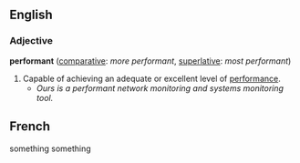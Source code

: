 == English ==
{{rfd}}
=== Adjective ===
'''performant''' ([[comparative]]: ''more performant'', [[superlative]]: ''most performant'')

# Capable of achieving an adequate or excellent level of [[performance]].
#* ''Ours is a performant network monitoring and systems monitoring tool.''


== French ==
something something
{{stub}}